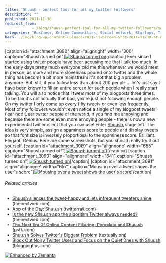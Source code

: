 ```yaml
---
title: 'Shuush - perfect tool for all my twitter followers'
description: ""
published: 2011-11-30
redirect_from: 
            - /blog/shuush-perfect-tool-for-all-my-twitter-followers/swizec/3088
categories: "Business, Online Communities, Social network, Startups, Trending and Popularity, Twitter"
hero: ./img/blog-wp-content-uploads-2011-11-Screen-Shot-2011-11-30-at-8.18.15-PM-300x246.png
---
```


\[caption id="attachment_3090" align="alignright" width="300" caption="Shuush turned on"][![Shuush turned on](./img/blog-wp-content-uploads-2011-11-Screen-Shot-2011-11-30-at-8.18.15-PM-300x246.png "Shuush turned on")](./img/blog-wp-content-uploads-2011-11-Screen-Shot-2011-11-30-at-8.18.15-PM.png)\[/caption] Ever since I started using twitter people have been accusing me that I talk too much. In the early days pretty much everyone told me this whenever we would meet in person, as more and more slovenians poured onto twitter and the whole thing has become a bit more mainstream it's not that big a problem anymore. But, still, if you follow less than about 200 people ... let's just say I have been known to fill an entire screen for such people when I really start talking. You will also notice that I tweet most of my blogposts three times. To be fair it's not actually that bad, you're just not following enough people. On my twitter I only come up every fifty tweets or even less frequently. Most of my followers wouldn't even notice a single of my blogpost tweets! Fear not! Dear twitter people of the world, if you find me annoying and because there are some even more annoying people - there is now a new experimental twitter client that you can use! Enter [Shuush](http://shuu.sh/), stage left. The idea is very simple, assign a spaminess score to people and display tweets so that font size is inversely proportional to the spaminess score. Brilliant. Elegant. Genius. Here are some screenshots, but you should really try it out yourself. \[caption id="attachment_3089" align="alignnone" width="655" caption="Shuush turned off"][![Shuush turned off](./img/Shuush-turned-offi4cjg6.png "Shuush turned off")](./img/blog-wp-content-uploads-2011-11-Screen-Shot-2011-11-30-at-8.16.59-PM.png)\[/caption] \[caption id="attachment_3090" align="alignnone" width="641" caption="Shuush turned on"][![Shuush turned on](./img/Shuush-turned-onb3hbi2.png "Shuush turned on")](http://swizec.com/blog/wp-content/uploads/2011/11/Screen-Shot-2011-11-30-at-8.18.15-PM.png)\[/caption] \[caption id="attachment_3091" align="alignnone" width="657" caption="Mousing over a tweet shows the user's score"][![Mousing over a tweet shows the user's score](./img/Mousing-over-a-tweet-shows-the-users-score225329.png "Mousing over a tweet shows the user's score")](./img/blog-wp-content-uploads-2011-11-Screen-Shot-2011-11-30-at-8.20.14-PM.png)\[/caption]

###### Related articles

-   [Shuush silences the tweet-happy and lets infrequent tweeters shine](http://thenextweb.com/socialmedia/2011/09/08/shuush-silences-the-tweet-happy-and-lets-infrequent-tweeters-shine/) (thenextweb.com)
-   [App of the Day: Shuu.sh](http://www.twitterrati.com/2011/07/14/app-of-the-day-shuu-sh/) (twitterrati.com)
-   [Is the new Shuu.sh app the algorithm Twitter always needed?](http://thenextweb.com/twitter/2011/07/11/is-the-new-shuu-sh-app-the-algorithm-twitter-always-needed/) (thenextweb.com)
-   [The Next Era Of Online Content Filtering: Percolate and Shuu.sh](http://www.psfk.com/2011/07/what-do-percolate-and-shuu-sh-indicate-about-the-future-of-social-media.html) (psfk.com)
-   [Shuu.sh Solves Twitter's Biggest Problem](http://www.textually.org/textually/archives/2011/07/028935.htm) (textually.org)
-   [Block Out Noisy Twitter Users and Focus on the Quiet Ones with Shuush](http://www.bloggingtips.com/2011/07/17/block-out-noisy-twitter-users-focus-quiet-ones-shuush/) (bloggingtips.com)

[![Enhanced by Zemanta](http://img.zemanta.com/zemified_e.png?x-id=0bd19d12-d165-46fb-b9b5-81272958503e)](http://www.zemanta.com/ "Enhanced by Zemanta")
